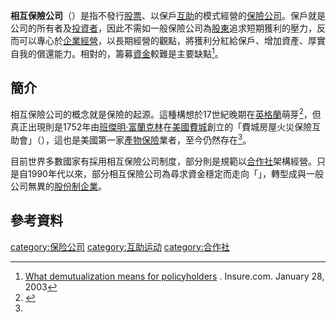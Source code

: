 {{不是|相互宝}}{{Expand |time=2010-03-26T06:24:57+00:00 }}
{{Refimprove|time=2017-06-05T07:12:02+00:00}}

'''相互保險公司'''（{{lang-en|Mutual Insurance Company}}）是指不發行[[股票|股票]]、以保戶[[互助|互助]]的模式經營的[[保險公司|保險公司]]。保戶就是公司的所有者及[[投資者|投資者]]，因此不需如一般保險公司為[[股東|股東]]追求短期獲利的壓力，反而可以專心於[[企業經營|企業經營]]，以長期經營的觀點，將獲利分紅給保戶、增加資產、厚實自我的償還能力。相對的，籌募[[資金|資金]]較難是主要缺點<ref name=Demutualization>[http://www.insure.com/articles/lifeinsurance/demutualization.html What demutualization means for policyholders] {{Wayback|url=http://www.insure.com/articles/lifeinsurance/demutualization.html |date=20140905200325 }}. Insure.com. January 28, 2003</ref>。

== 簡介 ==
相互保險公司的概念就是保險的起源。這種構想於17世紀晚期在[[英格蘭|英格蘭]]萌芽<ref name="Wright 1994 1–5">{{cite book|last=Wright|first=Janet|title=The History of the National Association of Mutual Insurance Companies, A Century of Commitment, 1895–1995|year=1994|publisher=National Association of Mutual Insurance Companies|location=Indianapolis, IN|pages=1–5|author2=Virginia Wadsley |author3=Janice Artandi }}</ref>，但真正出現則是1752年由[[班傑明·富蘭克林|班傑明·富蘭克林]]在[[美國|美國]][[費城|費城]]創立的「費城房屋火災保險互助會」（{{lang|en|Philadelphia Contributionship for the Insurance of Houses From Loss by Fire}}），這也是美國第一家[[產物保險|產物保險]]業者，至今仍然存在<ref name="Wright 1994 1–5" />。

目前世界多數國家有採用相互保險公司制度，部分則是規範以[[合作社|合作社]]架構經營。只是自1990年代以來，部分相互保險公司為尋求資金穩定而走向「{{link-en|股份化|Demutualization}}」，轉型成與一般公司無異的[[股份制企業|股份制企業]]。

== 參考資料 ==
{{reflist}}

{{bank-stub}}

[[category:保险公司|category:保险公司]]
[[category:互助运动|category:互助运动]]
[[category:合作社|category:合作社]]